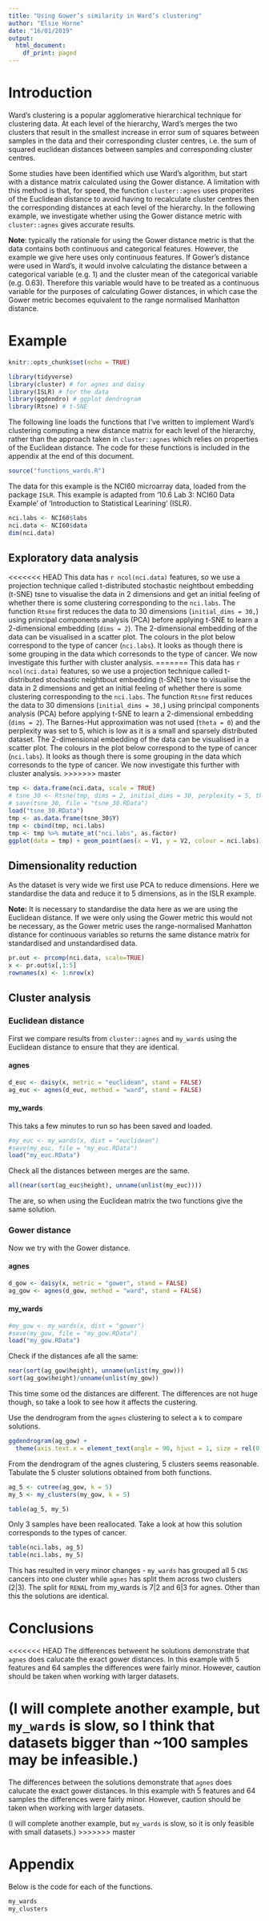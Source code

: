 ```yaml
---
title: "Using Gower’s similarity in Ward’s clustering"
author: "Elsie Horne"
date: "16/01/2019"
output:
  html_document:
    df_print: paged
---
```


# Introduction
Ward's clustering is a popular agglomerative hierarchical technique for clustering data. At each level of the hierarchy, Ward's merges the two clusters that result in the smallest increase in error sum of squares between samples in the data and their corresponding cluster centres, i.e. the sum of squared euclidean distances between samples and corresponding cluster centres.

Some studies have been identified which use Ward's algorithm, but start with a distance matrix calculated using the Gower distance. A limitation with this method is that, for speed, the function `cluster::agnes` uses properites of the Euclidean distance to avoid having to recalculate cluster centres then the corresponding distances at each level of the hierarchy. In the following example, we investigate whether using the Gower distance metric with `cluster::agnes` gives accurate results.

**Note**: typically the rationale for using the Gower distance metric is that the data contains both continuous and categorical features. However, the example we give here uses only continuous features. If Gower's distance were used in Ward's, it would involve calculating the distance between a categorical variable (e.g. 1) and the cluster mean of the categorical variable (e.g. 0.63). Therefore this variable would have to be treated as a continuous variable for the purposes of calculating Gower distances, in which case the Gower metric becomes equivalent to the range normalised Manhatton distance.

# Example

```r
knitr::opts_chunk$set(echo = TRUE)
```

```r
library(tidyverse)
library(cluster) # for agnes and daisy
library(ISLR) # for the data
library(ggdendro) # ggplot dendrogram
library(Rtsne) # t-SNE
```

The following line loads the functions that I've written to implement Ward's clustering computing a new distance matrix for each level of the hierarchy, rather than the approach taken in `cluster::agnes` which relies on properties of the Euclidean distance. The code for these functions is included in the appendix at the end of this document.


```r
source("functions_wards.R")
```

The data for this example is the NCI60 microarray data, loaded from the package `ISLR`. This example is adapted from '10.6 Lab 3: NCI60 Data Example' of 'Introduction to Statistical Learining' (ISLR).

```r
nci.labs <- NCI60$labs
nci.data <- NCI60$data
dim(nci.data)
```

## Exploratory data analysis

<<<<<<< HEAD
This data has `r ncol(nci.data)` features, so we use a projection technique called t-distributed stochastic neightbout embedding (t-SNE) tsne to visualise the data in 2 dimensions and get an initial feeling of whether there is some clustering corresponding to the `nci.labs`. The function `Rtsne` first reduces the data to 30 dimensions (`initial_dims = 30,`) using principal components analysis (PCA) before applying t-SNE to learn a 2-dimensional embedding (`dims = 2`). The 2-dimensional embedding of the data can be visualised in a scatter plot. The colours in the plot below correspond to the type of cancer (`nci.labs`). It looks as though there is some grouping in the data which corresonds to the type of cancer. We now investigate this further with cluster analysis.
=======
This data has `r ncol(nci.data)` features, so we use a projection technique called t-distributed stochastic neightbout embedding (t-SNE) tsne to visualise the data in 2 dimensions and get an initial feeling of whether there is some clustering corresponding to the `nci.labs`. The function `Rtsne` first reduces the data to 30 dimensions (`initial_dims = 30,`) using principal components analysis (PCA) before applying t-SNE to learn a 2-dimensional embedding (`dims = 2`). The Barnes-Hut approximation was not used (`theta = 0`) and the perplexity was set to 5, which is low as it is a small and sparsely distributed dataset. The 2-dimensional embedding of the data can be visualised in a scatter plot. The colours in the plot below correspond to the type of cancer (`nci.labs`). It looks as though there is some grouping in the data which corresonds to the type of cancer. We now investigate this further with cluster analysis.
>>>>>>> master


```r
tmp <- data.frame(nci.data, scale = TRUE)
# tsne_30 <- Rtsne(tmp, dims = 2, initial_dims = 30, perplexity = 5, theta = 0, pca = TRUE)
# save(tsne_30, file = "tsne_30.RData")
load("tsne_30.RData")
tmp <- as.data.frame(tsne_30$Y)
tmp <- cbind(tmp, nci.labs)
tmp <- tmp %>% mutate_at("nci.labs", as.factor)
ggplot(data = tmp) + geom_point(aes(x = V1, y = V2, colour = nci.labs))
```

## Dimensionality reduction

As the dataset is very wide we first use PCA to reduce dimensions. Here we standardise the data and reduce it to 5 dimensions, as in the ISLR example.

**Note:** It is necessary to standardise the data here as we are using the Euclidean distance. If we were only using the Gower metric this would not be necessary, as the Gower metric uses the range-normalised Manhatton distance for continuous variables so returns the same distance matrix for standardised and unstandardised data.

```r
pr.out <- prcomp(nci.data, scale=TRUE)
x <- pr.out$x[,1:5]
rownames(x) <- 1:nrow(x)
```

## Cluster analysis

### Euclidean distance
First we compare results from `cluster::agnes` and `my_wards` using the Euclidean distance to ensure that they are identical.

#### agnes

```r
d_euc <- daisy(x, metric = "euclidean", stand = FALSE)
ag_euc <- agnes(d_euc, method = "ward", stand = FALSE)
```

#### my_wards
This taks a few minutes to run so has been saved and loaded.

```r
#my_euc <- my_wards(x, dist = "euclidean")
#save(my_euc, file = "my_euc.RData")
load("my_euc.RData")
```

Check all the distances between merges are the same.

```r
all(near(sort(ag_euc$height), unname(unlist(my_euc))))
```

The are, so when using the Euclidean matrix the two functions give the same solution.

### Gower distance
Now we try with the Gower distance.

#### agnes

```r
d_gow <- daisy(x, metric = "gower", stand = FALSE)
ag_gow <- agnes(d_gow, method = "ward", stand = FALSE)
```

#### my_wards

```r
#my_gow <- my_wards(x, dist = "gower")
#save(my_gow, file = "my_gow.RData")
load("my_gow.RData")
```

Check if the distances afe all the same:

```r
near(sort(ag_gow$height), unname(unlist(my_gow)))
sort(ag_gow$height)/unname(unlist(my_gow))
```

This time some od the distances are different. The differences are not huge though, so take a look to see how it affects the custering.

Use the dendrogram from the `agnes` clustering to select a `k` to compare solutions.

```r
ggdendrogram(ag_gow) +
  theme(axis.text.x = element_text(angle = 90, hjust = 1, size = rel(0.8)))
```

From the dendrogram of the agnes clustering, 5 clusters seems reasonable. Tabulate the 5 cluster solutions obtained from both functions.

```r
ag_5 <- cutree(ag_gow, k = 5)
my_5 <- my_clusters(my_gow, k = 5)

table(ag_5, my_5)
```

Only 3 samples have been reallocated. Take a look at how this solution corresponds to the types of cancer.

```r
table(nci.labs, ag_5)
table(nci.labs, my_5)
```

This has resulted in very minor changes - `my_wards` has grouped all 5 `CNS` cancers into one cluster while `agnes` has split them across two clusters (2|3). The split for `RENAL` from my_wards is 7|2 and 6|3 for agnes. Other than this the solutions are identical. 

# Conclusions
<<<<<<< HEAD
The differences betweent he solutions demonstrate that `agnes` does calucate the exact gower distances. In this example with 5 features and 64 samples the differences were fairly minor. However, caution should be taken when working with larger datasets.

(I will complete another example, but `my_wards` is slow, so I think that datasets bigger than ~100 samples may be infeasible.)
=======
The differences between the solutions demonstrate that `agnes` does calucate the exact gower distances. In this example with 5 features and 64 samples the differences were fairly minor. However, caution should be taken when working with larger datasets.

(I will complete another example, but `my_wards` is slow, so it is only feasible with small datasets.)
>>>>>>> master

# Appendix
Below is the code for each of the functions.

```r
my_wards
my_clusters
```

